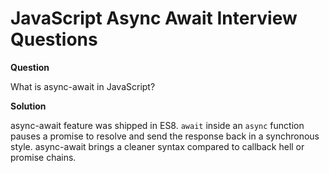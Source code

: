 

<Layout>
<SEO title="JavaScript Async Await Interview Questions" />
<JSLayout>

# JavaScript Async Await Interview Questions

**Question**

What is async-await in JavaScript?

**Solution**

async-await feature was shipped in ES8. `await` inside an `async` function pauses a promise to resolve and send the response back in a synchronous style. async-await brings a cleaner syntax compared to callback hell or promise chains.

</JSLayout>
</Layout>
